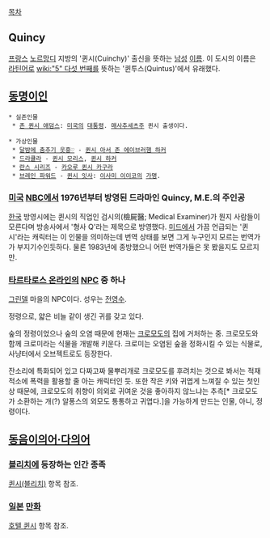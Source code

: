 [[목차]]

== Quincy ==
[[프랑스]] [[노르망디]] 지방의 '퀸시(Cuinchy)' 출신을 뜻하는 [[남성]] [[이름]]. 이 도시의 이름은 [[라틴어]]로 [[wiki:"5" 다섯 번째]]를 뜻하는 '퀸투스(Quintus)'에서 유래했다.

== [[동명이인]] ==
 * 실존인물
  * [[존 퀸시 애덤스]]: [[미국]]의 [[대통령]]. [[매사추세츠]]주 퀸시 출생이다.

 * 가상인물
  * [[달밤에 춤추기 웃흥♡]] - [[퀸시 아서 존 에이브러햄 하커]]
  * [[드라큘라]] - [[퀸시 모리스]], [[퀸시 하커]]
  * [[란스 시리즈]] - [[카오루 퀸시 카구라]]
  * [[브레인 파워드]] - [[퀸시 잇사]]: [[이사미 이이코]]의 [[가명]].

=== [[미국]] [[NBC]]에서 1976년부터 방영된 드라마인 Quincy, M.E.의 주인공 ===
[[한국]] 방영시에는 퀸시의 직업인 검시의(檢屍醫; Medical Examiner)가 뭔지 사람들이 모른다며 방송사에서 '형사 Q'라는 제목으로 방영했다. [[미드]]에서 가끔 언급되는 '퀸시'라는 캐릭터는 이 인물을 의미하는데 번역 상태를 보면 그게 누구인지 모르는 번역가가 부지기수인듯하다. 물론 1983년에 종방했으니 어떤 번역가들은 못 봤을지도 모르지만.

=== [[타르타로스 온라인]]의 [[NPC]] 중 하나 ===
[[그린델]] 마을의 NPC이다. 성우는 [[전영수]].

정령으로, 얇은 비늘 같이 생긴 귀를 갖고 있다.

숲의 정령이었으나 숲의 오염 때문에 현재는 [[크로모도]]의 집에 거처하는 중. 크로모도와 함께 크로미라는 식물을 개발해 키운다. 크로미는 오염된 숲을 정화시킬 수 있는 식물로, 사냥터에서 오브젝트로도 등장한다.

잔소리에 특화되어 있고 다짜고짜 물뿌리개로 크로모도를 후려치는 것으로 봐서는 적재적소에 폭력을 활용할 줄 아는 캐릭터인 듯. 또한 작은 키와 귀엽게 느껴질 수 있는 첫인상 때문에, 크로모도의 취향이 의외로 귀여운 것을 좋아하지 않느냐는 추측[* 크로모도가 소환하는 개(?) 알퐁스의 외모도 통통하고 귀엽다.]을 가능하게 만드는 인물, 아니, 정령이다.

== [[동음이의어·다의어]] ==
=== [[블리치]]에 등장하는 인간 종족 ===
[[퀸시(블리치)]] 항목 참조.

=== [[일본]] [[만화]] ===
[[호텔 퀸시]] 항목 참조.
